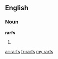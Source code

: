 ==English==

===Noun===
'''rarfs'''

# {{plural of|[[rarf]]}}

[[ar:rarfs]]
[[fr:rarfs]]
[[my:rarfs]]